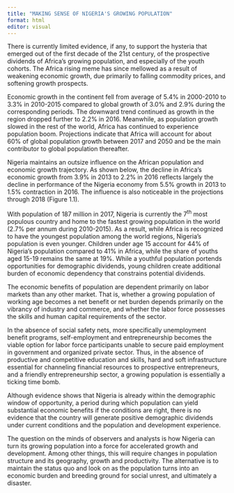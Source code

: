 ```yaml
---
title: "MAKING SENSE OF NIGERIA'S GROWING POPULATION"
format: html 
editor: visual
---
```


There is currently limited evidence, if any, to support the hysteria that emerged out of the first decade of the 21st century, of the prospective dividends of Africa's growing population, and especially of the youth cohorts. The Africa rising meme has since mellowed as a result of weakening economic growth, due primarily to falling commodity prices, and softening growth prospects.

Economic growth in the continent fell from average of 5.4% in 2000-2010 to 3.3% in 2010-2015 compared to global growth of 3.0% and 2.9% during the corresponding periods. The downward trend continued as growth in the region dropped further to 2.2% in 2016. Meanwhile, as population growth slowed in the rest of the world, Africa has continued to experience population boom. Projections indicate that Africa will account for about 60% of global population growth between 2017 and 2050 and be the main contributor to global population thereafter.

Nigeria maintains an outsize influence on the African population and economic growth trajectory. As shown below, the decline in Africa's economic growth from 3.9% in 2013 to 2.2% in 2016 reflects largely the decline in performance of the Nigeria economy from 5.5% growth in 2013 to 1.5% contraction in 2016. The influence is also noticeable in the projections through 2018 (Figure 1.1).

With population of 187 million in 2017, Nigeria is currently the 7^th^ most populous country and home to the fastest growing population in the world (2.7% per annum during 2010-2015). As a result, while Africa is recognized to have the youngest population among the world regions, Nigeria's population is even younger. Children under age 15 account for 44% of Nigeria's population compared to 41% in Africa, while the share of youths aged 15-19 remains the same at 19%. While a youthful population portends opportunities for demographic dividends, young children create additional burden of economic dependency that constrains potential dividends.

The economic benefits of population are dependent primarily on labor markets than any other market. That is, whether a growing population of working age becomes a net benefit or net burden depends primarily on the vibrancy of industry and commerce, and whether the labor force possesses the skills and human capital requirements of the sector.

In the absence of social safety nets, more specifically unemployment benefit programs, self-employment and entrepreneurship becomes the viable option for labor force participants unable to secure paid employment in government and organized private sector. Thus, in the absence of productive and competitive education and skills, hard and soft infrastructure essential for channeling financial resources to prospective entrepreneurs, and a friendly entrepreneurship sector, a growing population is essentially a ticking time bomb.

Although evidence shows that Nigeria is already within the demographic window of opportunity, a period during which population can yield substantial economic benefits if the conditions are right, there is no evidence that the country will generate positive demographic dividends under current conditions and the population and development experience.

The question on the minds of observers and analysts is how Nigeria can turn its growing population into a force for accelerated growth and development. Among other things, this will require changes in population structure and its geography, growth and productivity. The alternative is to maintain the status quo and look on as the population turns into an economic burden and breeding ground for social unrest, and ultimately a disaster.
